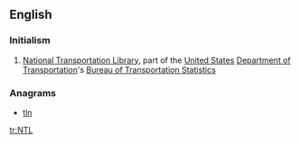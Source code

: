 ==English==

===Initialism===
{{rfc-header|Initialism}}
{{head|en|initialism}}

# {{context|transport|lang=en}} [[National Transportation Library]], part of the [[United States]] [[Department of Transportation]]'s [[Bureau of Transportation Statistics]]

===Anagrams===
* [[tln#English|tln]]

[[tr:NTL]]